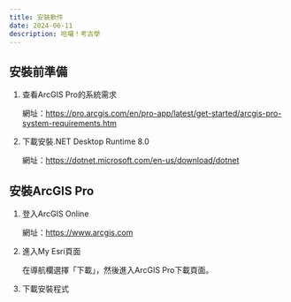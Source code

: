 ```yaml
---
title: 安裝軟件
date: 2024-06-11
description: 哈囉！考古學
---
```



## 安裝前準備
<Steps>

1. 查看ArcGIS Pro的系統需求

   網址：https://pro.arcgis.com/en/pro-app/latest/get-started/arcgis-pro-system-requirements.htm

2. 下載安裝.NET Desktop Runtime 8.0

   網址：https://dotnet.microsoft.com/en-us/download/dotnet


</Steps>

## 安裝ArcGIS Pro

<Steps>

1. 登入ArcGIS Online

   網址：https://www.arcgis.com

2. 進入My Esri頁面

   在導航欄選擇「下載」，然後進入ArcGIS Pro下載頁面。

3. 下載安裝程式

</Steps>